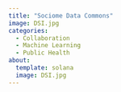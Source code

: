 ```yaml
---
title: "Sociome Data Commons"
image: DSI.jpg
categories:
  - Collaboration
  - Machine Learning
  - Public Health
about: 
  template: solana
  image: DSI.jpg
---
```


